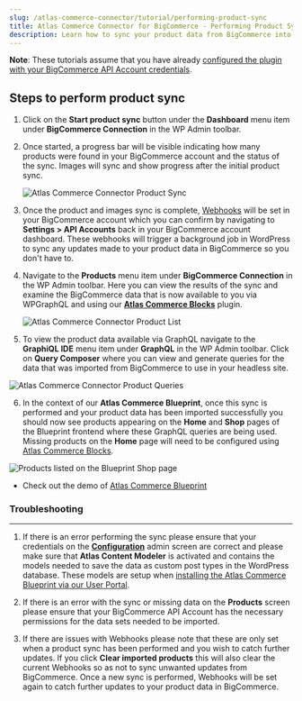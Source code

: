 ```yaml
---
slug: /atlas-commerce-connector/tutorial/performing-product-sync
title: Atlas Commerce Connector for BigCommerce - Performing Product Sync
description: Learn how to sync your product data from BigCommerce into WordPress.
---
```


**Note**: These tutorials assume that you have already [configured the plugin with your BigCommerce API Account credentials](../connecting-bigcommerce.mdx).

## Steps to perform product sync

1. Click on the **Start product sync** button under the **Dashboard** menu item under **BigCommerce Connection** in the WP Admin toolbar.

2. Once started, a progress bar will be visible indicating how many products were found in your BigCommerce account and the status of the sync. Images will sync and show progress after the initial product sync.

   ![Atlas Commerce Connector Product Sync](../images/performing-sync.png)

3. Once the product and images sync is complete, [Webhooks](https://developer.bigcommerce.com/docs/9a6037ffe79fd-webhooks-overview) will be set in your BigCommerce account which you can confirm by navigating to **Settings > API Accounts** back in your BigCommerce account dashboard. These webhooks will trigger a background job in WordPress to sync any updates made to your product data in BigCommerce so you don't have to.

4. Navigate to the **Products** menu item under **BigCommerce Connection** in the WP Admin toolbar. Here you can view the results of the sync and examine the BigCommerce data that is now available to you via WPGraphQL and using our [**Atlas Commerce Blocks**](../../atlas-commerce-blocks.mdx) plugin.

   ![Atlas Commerce Connector Product List](../images/product-list.png)

5. To view the product data available via GraphQL navigate to the **GraphiQL IDE** menu item under **GraphQL** in the WP Admin toolbar. Click on **Query Composer** where you can view and generate queries for the data that was imported from BigCommerce to use in your headless site.

![Atlas Commerce Connector Product Queries](../images/product-queries.png)

6. In the context of our **Atlas Commerce Blueprint**, once this sync is performed and your product data has been imported successfully you should now see products appearing on the **Home** and **Shop** pages of the Blueprint frontend where these GraphQL queries are being used. Missing products on the **Home** page will need to be configured using [Atlas Commerce Blocks](../../atlas-commerce-blocks.mdx).

![Products listed on the Blueprint Shop page](../images/shop-page.png)

- Check out the demo of [Atlas Commerce Blueprint](https://atlascommerce.wpengine.com/)

### Troubleshooting

---

1. If there is an error performing the sync please ensure that your credentials on the **[Configuration](../connecting-bigcommerce.mdx)** admin screen are correct and please make sure that **Atlas Content Modeler** is activated and contains the models needed to save the data as custom post types in the WordPress database. These models are setup when [installing the Atlas Commerce Blueprint via our User Portal](../introduction.mdx).

2. If there is an error with the sync or missing data on the **Products** screen please ensure that your BigCommerce API Account has the necessary permissions for the data sets needed to be imported.

3. If there are issues with Webhooks please note that these are only set when a product sync has been performed and you wish to catch further updates. If you click **Clear imported products** this will also clear the current Webhooks so as not to sync unwanted updates from BigCommerce. Once a new sync is performed, Webhooks will be set again to catch further updates to your product data in BigCommerce.
